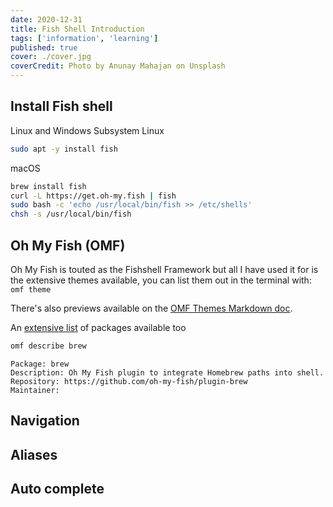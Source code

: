 ```yaml
---
date: 2020-12-31
title: Fish Shell Introduction
tags: ['information', 'learning']
published: true
cover: ./cover.jpg
coverCredit: Photo by Anunay Mahajan on Unsplash
---
```


## Install Fish shell

Linux and Windows Subsystem Linux

```bash
sudo apt -y install fish
```

macOS

```bash
brew install fish
curl -L https://get.oh-my.fish | fish
sudo bash -c 'echo /usr/local/bin/fish >> /etc/shells'
chsh -s /usr/local/bin/fish
```

## Oh My Fish (OMF)

Oh My Fish is touted as the Fishshell Framework but all I have used it
for is the extensive themes available, you can list them out in the
terminal with: `omf theme`

There's also previews available on the [OMF Themes Markdown doc].

An [extensive list] of packages available too

```bash
omf describe brew
```

```text
Package: brew
Description: Oh My Fish plugin to integrate Homebrew paths into shell.
Repository: https://github.com/oh-my-fish/plugin-brew
Maintainer:
```

## Navigation

## Aliases

## Auto complete

<!-- Links -->

[omf themes markdown doc]:
  https://github.com/oh-my-fish/oh-my-fish/blob/master/docs/Themes.md
[extensive list]:
  https://github.com/oh-my-fish/packages-main/tree/master/packages
